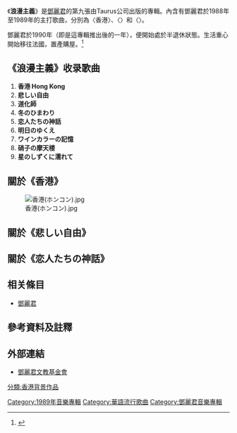 {{Infobox album <!-- See Wikipedia:WikiProject_Albums -->
| Name        = 浪漫主義
| Type        = 專輯
| Artist      = [[鄧麗君|鄧麗君]]
| Cover       = 浪漫主義.jpg
| Alt         = 
| Released    = 1989年3月
| Recorded    = 1988-1989
| Genre       = [[J-POP|J-POP]]
| Length      = 
| Label       = 32TX2204 
| Producer    = 
| Last album  = [[別れの予感|別れの予感]]<br/>(1987)
| This album  = '''浪漫主義'''<br/>(1989)
| Next album  = [[悲しみと踊らせて|悲しみと踊らせて]]<br/>(1991)
}}
《'''浪漫主義'''》是[[鄧麗君|鄧麗君]]的第九張由Taurus公司出版的專輯。內含有鄧麗君於1988年至1989年的主打歌曲，分別為〈香港〉、〈{{Lang|ja|悲しい自由}}〉和〈{{Lang|ja|恋人たちの神話}}〉。

鄧麗君於1990年（即是這專輯推出後的一年），便開始處於半退休狀態。生活重心開始移往法國，置產購屋。<ref name="tt1">{{cite web |title=生平記事(1984~1995) |url=http://www.teresa-teng.org/about.php?cat_id=9&kind_id=2 |publisher=鄧麗君文教基金會 |accessdate=2010-04-28 |archive-date=2016-03-05 |archive-url=https://web.archive.org/web/20160305053811/http://www.teresa-teng.org/about.php?cat_id=9&kind_id=2 |dead-url=no }}</ref>

==《浪漫主義》收录歌曲==
#'''香港 Hong Kong'''
#'''悲しい自由'''
#'''道化師'''
#'''冬のひまわり'''
#'''恋人たちの神話'''
#'''明日のゆくえ'''
#'''ワインカラーの記憶'''
#'''硝子の摩天楼'''
#'''星のしずくに濡れて'''

==關於《香港》==
[[File:香港(ホンコン).jpg|thumb]]
==關於《悲しい自由》==
==關於《恋人たちの神話》==

== 相关條目 ==
*[[鄧麗君|鄧麗君]]

==參考資料及註釋==
{{reflist}}

==外部連結==
*[https://web.archive.org/web/20161018161452/http://www.teresa-teng.org/ 鄧麗君文教基金會]

[[Category:1989年音樂專輯|Category:1989年音樂專輯]]
[[Category:華語流行歌曲|Category:華語流行歌曲]]
[[分類:香港背景作品|分類:香港背景作品]]
[[Category:鄧麗君音樂專輯|Category:鄧麗君音樂專輯]]